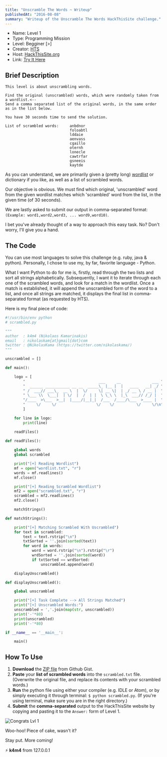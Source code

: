 ```yaml
---
title: "Unscramble The Words ~ Writeup"
publishedAt: "2016-08-08"
summary: "Writeup of the Unscramble The Words HackThisSite challenge."
---
```


- Name: Level 1
- Type: Programming Mission
- Level: Begginer [>]
- Creator: [HTS](https://www.hackthissite.org)
- Host: [HackThisSite.org](https://hackthissite.org)
- Link: [Try It Here](https://www.hackthissite.org/missions/prog/1)

## Brief Description

```
This level is about unscrambling words.

Find the original (unscrambled) words, which were randomly taken from a wordlist.<--
Send a comma separated list of the original words, in the same order as in the list below.

You have 30 seconds time to send the solution.
```

```
List of scrambled words:     anbdnor
                             foloabtl
                             lddaie
                             aenvass
                             cgaillo
                             oternh
                             lonecle
                             cawtrfar
                             gsneeis
                             kaytde
```

As you can understand, we are primarily given a (pretty long) [wordlist](https://www.hackthissite.org/missions/prog/1/wordlist.zip) or dictionary if you like, as well as a list of scrambled words.

Our objective is obvious. We must find which original, 'unscrambled' word from the given wordlist matches which 'scrambled' word from the list, in the given time (of 30 seconds).

We are lastly asked to submit our output in comma-separated format: `(Example: word1,word2,word3, ... word9,word10)`. 

I bet you've already thought of a way to approach this easy task. No? Don't worry, I'll give you a hand.

## The Code

You can use most languages to solve this challenge (e.g. ruby, java & python). Personally, I chose to use my, by far, favorite language - Python.

What I want Python to do for me is, firstly, read through the two lists and sort all strings alphabetically. Subsequently, I want it to iterate through each one of the scrambled words, and look for a match in the wordlist. Once a match is established, it will append the unscrambled form of the word to a list, and once all strings are matched, it displays the final list in comma-separated format (as requested by HTS).

Here is my final piece of code:

```py
#!/usr/bin/env python
# scrambled.py

"""
author  : k4m4 (Nikolaos Kamarinakis)
email   : nikolaskam{at}gmail{dot}com
twitter : @NikolasKama (https://twitter.com/nikolaskama/)
"""

unscrambled = []

def main():

    logo = [
        "                                 ___     __              ___ ",
        "  ______ ___________ __ __  _____\_ |__ |  |   ____   __| _/ ",
        " /  ___// ___\_  __ \  |  \/     \| __ \|  | _/ __ \ / __ |  ",
        " \___ \\  \___|  | \/  |  /  | |  \ \_\ \  |_\  ___// /_/ |  ",
        "/____  >\___  >__|  |____/|__|_|  /___  /____/\___  >____ |  ",
        "     \/     \/                  \/    \/          \/     \/\n"
        ]

    for line in logo:
        print(line)

    readFiles()

def readFiles():
    
    global words
    global scrambled

    print("[+] Reading Wordlist")
    mf = open("wordlist.txt", "r")
    words = mf.readlines()
    mf.close()

    print("[+] Reading Scrambled Wordlist")
    mf2 = open("scrambled.txt", "r")
    scrambled = mf2.readlines()
    mf2.close()

    matchStrings()

def matchStrings():

    print("[+] Matching Scrambled With Uscrambled")
    for text in scrambled:
        text = text.rstrip("\n")
        txtSorted = ''.join(sorted(text))
        for word in words:
            word = word.rstrip("\n").rstrip("\r")
            wrdSorted = ''.join(sorted(word))
            if txtSorted == wrdSorted:
                unscrambled.append(word)

    displayUnscrambled()

def displayUnscrambled():

    global unscrambled

    print("[+] Task Complete --> All Strings Matched")
    print("[+] Unscrambled Words:")
    unscrambled = ','.join(map(str, unscrambled))
    print('-'*80)
    print(unscrambled)
    print('-'*80)

if __name__ == '__main__':

    main()
```

## How To Use

1. **Download** the [ZIP file](https://gist.github.com/nikolaskama/0b9c554c3a04205ea9f84abbafe1cb48/archive/fead0747013a9d0421acb1c0625f690ec36ec672.zip) from Github Gist.
2. **Paste** your **list of scrambled words** into the `scrambled.txt` file. (Overwrite the original file, and replace its contents with your scrambled words.)
3. **Run** the python file using either your compiler (e.g. IDLE or Atom), or by simply executing it through terminal: `$ python scrambled.py`. (If you're using terminal, make sure you are in the right directory.)
4. **Submit** the **comma-separated** output to the HackThisSite website by copying and pasting it to the `Answer:` form of Level 1.

![Congrats Lvl 1](/static/images/unscramble-the-words-writeup/congrats_lvl_1.png)

Woo-hoo! Piece of cake, wasn't it?

Stay put. More coming!

&#9889; **k4m4** from 127.0.0.1
